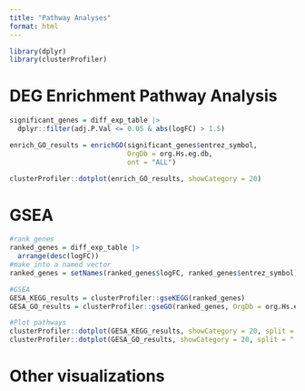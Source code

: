 ```yaml
---
title: "Pathway Analyses"
format: html
---
```


```r

library(dplyr)
library(clusterProfiler)

```


# DEG Enrichment Pathway Analysis
```r

significant_genes = diff_exp_table |> 
  dplyr::filter(adj.P.Val <= 0.05 & abs(logFC) > 1.5)

enrich_GO_results = enrichGO(significant_genes$entrez_symbol,
                             OrgDb = org.Hs.eg.db,
                             ont = "ALL")

clusterProfiler::dotplot(enrich_GO_results, showCategory = 20)

```




# GSEA
```r

#rank genes
ranked_genes = diff_exp_table |> 
  arrange(desc(logFC))
#make into a named vector
ranked_genes = setNames(ranked_genes$logFC, ranked_genes$entrez_symbol)

#GSEA
GESA_KEGG_results = clusterProfiler::gseKEGG(ranked_genes)
GESA_GO_results = clusterProfiler::gseGO(ranked_genes, OrgDb = org.Hs.eg.db)

#Plot pathways
clusterProfiler::dotplot(GESA_KEGG_results, showCategory = 20, split = ".sign") + facet_grid(.~.sign)
clusterProfiler::dotplot(GESA_GO_results, showCategory = 20, split = ".sign") + facet_grid(.~.sign)

```

# Other visualizations